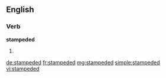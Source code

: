 ==English==

===Verb===
'''stampeded'''

# {{past of|stampede}}

[[de:stampeded]]
[[fr:stampeded]]
[[mg:stampeded]]
[[simple:stampeded]]
[[vi:stampeded]]